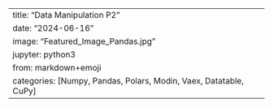 ---
title:   "Data Manipulation P2"
date:    "2024-06-16"
image:   "Featured_Image_Pandas.jpg"
jupyter: python3
from:    markdown+emoji
categories: [Numpy, Pandas, Polars, Modin, Vaex, Datatable, CuPy]
---